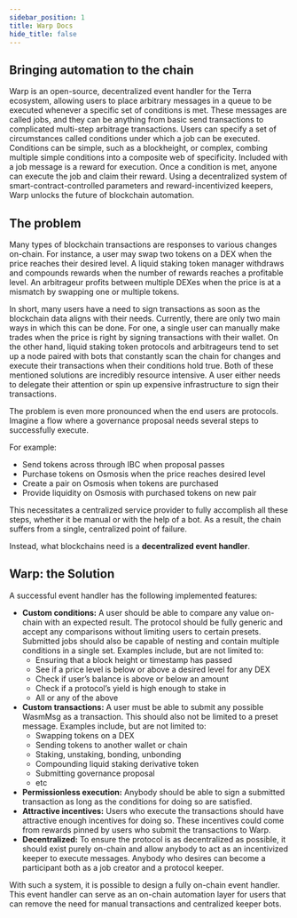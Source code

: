 ```yaml
---
sidebar_position: 1
title: Warp Docs
hide_title: false
---
```


## Bringing automation to the chain

Warp is an open-source, decentralized event handler for the Terra ecosystem, allowing users to place arbitrary messages in a queue to be executed whenever a specific set of conditions is met. These messages are called jobs, and they can be anything from basic send transactions to complicated multi-step arbitrage transactions. Users can specify a set of circumstances called conditions under which a job can be executed. Conditions can be simple, such as a blockheight, or complex, combing multiple simple conditions into a composite web of specificity. Included with a job message is a reward for execution. Once a condition is met, anyone can execute the job and claim their reward. Using a decentralized system of smart-contract-controlled parameters and reward-incentivized keepers, Warp unlocks the future of blockchain automation. 


## The problem

Many types of blockchain transactions are responses to various changes on-chain. For instance, a user may swap two tokens on a DEX when the price reaches their desired level. A liquid staking token manager withdraws and compounds rewards when the number of rewards reaches a profitable level. An arbitrageur profits between multiple DEXes when the price is at a mismatch by swapping one or multiple tokens. 

In short, many users have a need to sign transactions as soon as the blockchain data aligns with their needs. Currently, there are only two main ways in which this can be done. For one, a single user can manually make trades when the price is right by signing transactions with their wallet. On the other hand, liquid staking token protocols and arbitrageurs tend to set up a node paired with bots that constantly scan the chain for changes and execute their transactions when their conditions hold true. Both of these mentioned solutions are incredibly resource intensive. A user either needs to delegate their attention or spin up expensive infrastructure to sign their transactions.

The problem is even more pronounced when the end users are protocols. Imagine a flow where a governance proposal needs several steps to successfully execute. 

For example:

- Send tokens across through IBC when proposal passes
- Purchase tokens on Osmosis when the price reaches desired level
- Create a pair on Osmosis when tokens are purchased
- Provide liquidity on Osmosis with purchased tokens on new pair

This necessitates a centralized service provider to fully accomplish all these steps, whether it be manual or with the help of a bot. As a result, the chain suffers from a single, centralized point of failure.

Instead, what blockchains need is a **decentralized event handler**.

## Warp: the Solution

A successful event handler has the following implemented features:

- **Custom conditions:** A user should be able to compare any value on-chain with an expected result. The protocol should be fully generic and accept any comparisons without limiting users to certain presets. Submitted jobs should also be capable of nesting and contain multiple conditions in a single set. Examples include, but are not limited to:
    - Ensuring that a block height or timestamp has passed
    - See if a price level is below or above a desired level for any DEX
    - Check if user’s balance is above or below an amount
    - Check if a protocol’s yield is high enough to stake in
    - All or any of the above
- **Custom transactions:** A user must be able to submit any possible WasmMsg as a transaction. This should also not be limited to a preset message. Examples include, but are not limited to:
    - Swapping tokens on a DEX
    - Sending tokens to another wallet or chain
    - Staking, unstaking, bonding, unbonding
    - Compounding liquid staking derivative token
    - Submitting governance proposal
    - etc
- ************************************************Permissionless execution:************************************************ Anybody should be able to sign a submitted transaction as long as the conditions for doing so are satisfied.
- ********************************************Attractive incentives:******************************************** Users who execute the transactions should have attractive enough incentives for doing so. These incentives could come from rewards pinned by users who submit the transactions to Warp.
- ********************************************************************************************Decentralized:******************************************************************************************** To ensure the protocol is as decentralized as possible, it should exist purely on-chain and allow anybody to act as an incentivized keeper to execute messages. Anybody who desires can become a participant both as a job creator and a protocol keeper.

With such a system, it is possible to design a fully on-chain event handler. This event handler can serve as an on-chain automation layer for users that can remove the need for manual transactions and centralized keeper bots.